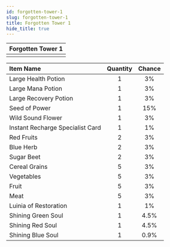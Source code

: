 ---
id: forgotten-tower-1
slug: forgotten-tower-1
title: Forgotten Tower 1
hide_title: true
---


| Forgotten Tower 1 |
| :------------: |
| <MapIcon iconId="2614"/> |

|Item Name|Quantity|Chance|
|:--|:-:|:-:|
| <ItemIcon iconId="1004" height="32" /> Large Health Potion|1|3%|
| <ItemIcon iconId="1007" height="32" /> Large Mana Potion|1|3%|
| <ItemIcon iconId="1010" height="32" /> Large Recovery Potion|1|3%|
| <ItemIcon iconId="1012" height="32" /> Seed of Power|1|15%|
| <ItemIcon iconId="1086" height="32" /> Wild Sound Flower|1|3%|
| <ItemIcon iconId="2144" height="32" /> Instant Recharge Specialist Card|1|1%|
| <ItemIcon iconId="2099" height="32" /> Red Fruits|2|3%|
| <ItemIcon iconId="2100" height="32" /> Blue Herb|2|3%|
| <ItemIcon iconId="2102" height="32" /> Sugar Beet|2|3%|
| <ItemIcon iconId="2114" height="32" /> Cereal Grains|5|3%|
| <ItemIcon iconId="2115" height="32" /> Vegetables|5|3%|
| <ItemIcon iconId="2116" height="32" /> Fruit|5|3%|
| <ItemIcon iconId="2117" height="32" /> Meat|5|3%|
| <ItemIcon iconId="2127" height="32" /> Luinia of Restoration|1|1%|
| <ItemIcon iconId="2283" height="32" /> Shining Green Soul|1|4.5%|
| <ItemIcon iconId="2284" height="32" /> Shining Red Soul|1|4.5%|
| <ItemIcon iconId="2285" height="32" /> Shining Blue Soul|1|0.9%|

